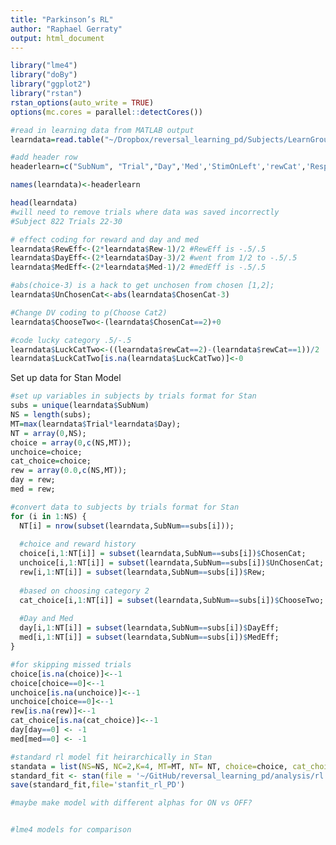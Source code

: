 ```yaml
---
title: "Parkinson’s RL"
author: "Raphael Gerraty"
output: html_document
---
```



```r
library("lme4")
library("doBy")
library("ggplot2")
library("rstan")
rstan_options(auto_write = TRUE)
options(mc.cores = parallel::detectCores())

#read in learning data from MATLAB output
learndata=read.table("~/Dropbox/reversal_learning_pd/Subjects/LearnGroup_newest.txt", header=FALSE, sep="")

#add header row 
headerlearn=c("SubNum", "Trial","Day",'Med','StimOnLeft','rewCat','Resp','RewProb','Rew','Optimal','ChosenCat','Old','RT', 'Bin')

names(learndata)<-headerlearn

head(learndata)
#will need to remove trials where data was saved incorrectly
#Subject 822 Trials 22-30

# effect coding for reward and day and med
learndata$RewEff<-(2*learndata$Rew-1)/2 #RewEff is -.5/.5 
learndata$DayEff<-(2*learndata$Day-3)/2 #went from 1/2 to -.5/.5 
learndata$MedEff<-(2*learndata$Med-1)/2 #medEff is -.5/.5 

#abs(choice-3) is a hack to get unchosen from chosen [1,2];
learndata$UnChosenCat<-abs(learndata$ChosenCat-3)

#Change DV coding to p(Choose Cat2)
learndata$ChooseTwo<-(learndata$ChosenCat==2)+0

#code lucky category .5/-.5
learndata$LuckCatTwo<-((learndata$rewCat==2)-(learndata$rewCat==1))/2
learndata$LuckCatTwo[is.na(learndata$LuckCatTwo)]<-0
```

Set up data for Stan Model

```r
#set up variables in subjects by trials format for Stan
subs = unique(learndata$SubNum)
NS = length(subs);
MT=max(learndata$Trial*learndata$Day);
NT = array(0,NS);
choice = array(0,c(NS,MT));
unchoice=choice;
cat_choice=choice;
rew = array(0.0,c(NS,MT));
day = rew;
med = rew;

#convert data to subjects by trials format for Stan
for (i in 1:NS) {
  NT[i] = nrow(subset(learndata,SubNum==subs[i]));
  
  #choice and reward history
  choice[i,1:NT[i]] = subset(learndata,SubNum==subs[i])$ChosenCat;
  unchoice[i,1:NT[i]] = subset(learndata,SubNum==subs[i])$UnChosenCat;
  rew[i,1:NT[i]] = subset(learndata,SubNum==subs[i])$Rew;
  
  #based on choosing category 2
  cat_choice[i,1:NT[i]] = subset(learndata,SubNum==subs[i])$ChooseTwo;
  
  #Day and Med
  day[i,1:NT[i]] = subset(learndata,SubNum==subs[i])$DayEff;
  med[i,1:NT[i]] = subset(learndata,SubNum==subs[i])$MedEff;
}

#for skipping missed trials
choice[is.na(choice)]<--1
choice[choice==0]<--1
unchoice[is.na(unchoice)]<--1
unchoice[choice==0]<--1
rew[is.na(rew)]<--1
cat_choice[is.na(cat_choice)]<--1
day[day==0] <- -1
med[med==0] <- -1

#standard rl model fit heirarchically in Stan
standata = list(NS=NS, NC=2,K=4, MT=MT, NT= NT, choice=choice, cat_choice=cat_choice, rew=rew, day=day,med=med )
standard_fit <- stan(file = '~/GitHub/reversal_learning_pd/analysis/rl.stan', data = standata, iter = 1250, warmup = 250, chains = 4)
save(standard_fit,file='stanfit_rl_PD')

#maybe make model with different alphas for ON vs OFF?


#lme4 models for comparison

```

